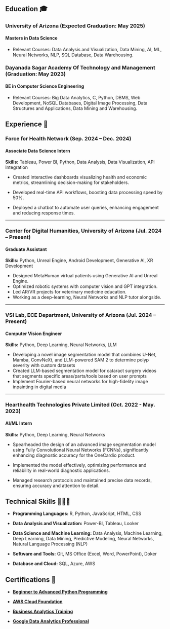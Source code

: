 ## Education 🎓

### University of Arizona (Expected Graduation: May 2025)

#### **Masters in Data Science**

-   Relevant Courses: Data Analysis and Visualization, Data Mining, AI, ML, Neural Networks, NLP, SQL Database, Data Warehousing.

### Dayanada Sagar Academy Of Technology and Management (Graduation: May 2023)

#### **BE in Computer Science Engineering**

-   Relevant Courses: Big Data Analytics, C, Python, DBMS, Web Development, NoSQL Databases, Digital Image Processing, Data Structures and Applications, Data Mining and Warehousing.

## Experience 💼

### Force for Health Network (Sep. 2024 -- Dec. 2024)

#### **Associate Data Science Intern**

**Skills:** Tableau, Power BI, Python, Data Analysis, Data Visualization, API Integration

-   Created interactive dashboards visualizing health and economic metrics, streamlining decision-making for stakeholders.

-   Developed real-time API workflows, boosting data processing speed by 50%.

-   Deployed a chatbot to automate user queries, enhancing engagement and reducing response times.

------------------------------------------------------------------------

### Center for Digital Humanities, University of Arizona (Jul. 2024 -- Present)

#### **Graduate Assistant**

**Skills:** Python, Unreal Engine, Android Development, Generative AI, XR Development

-   Designed MetaHuman virtual patients using Generative AI and Unreal Engine.
-   Optimized robotic systems with computer vision and GPT integration.
-   Led AR/VR projects for veterinary medicine education.
-   Working as a deep-learning, Neural Networks and NLP tutor alongside.

------------------------------------------------------------------------

### VSI Lab, ECE Department, University of Arizona (Jul. 2024 -- Present)

#### **Computer Vision Engineer**

**Skills:** Python, Deep Learning, Neural Networks, LLM

-   Developing a novel image segmentation model that combines U-Net, Mamba, ConvNeXt, and LLM-powered SAM 2 to determine polyp severity with custom datasets
-   Created LLM-based segmentation model for cataract surgery videos that segments specific areas/parts/tools based on user prompts
-   Implement Fourier-based neural networks for high-fidelity image inpainting in digital media

------------------------------------------------------------------------

### Hearthealth Technologies Private Limited (Oct. 2022 - May. 2023)

#### **AI/ML Intern**

**Skills:** Python, Deep Learning, Neural Networks

-   Spearheaded the design of an advanced image segmentation model using Fully Convolutional Neural Networks (FCNNs), significantly enhancing diagnostic accuracy for the OneCardio product.

-   Implemented the model effectively, optimizing performance and reliability in real-world diagnostic applications.

-   Managed research protocols and maintained precise data records, ensuring accuracy and attention to detail.

## Technical Skills 👩🏻‍💻

-   **Programming Languages:** R, Python, JavaScript, HTML, CSS

-   **Data Analysis and Visualization:** Power-BI, Tableau, Looker

-   **Data Science and Machine Learning:** Data Analysis, Machine Learning, Deep Learning, Data Mining, Predictive Modeling, Neural Networks, Natural Language Processing (NLP)

-   **Software and Tools:** Git, MS Office (Excel, Word, PowerPoint), Doker

-   **Database and Cloud:** SQL, Azure, AWS

## Certifications 🏅

-   [**Beginner to Advanced Python Programming**](https://www.udemy.com/certificate/UC-1a36e81d-1efb-4baf-b02f-a6c31e8bf1e6/)

-   [**AWS Cloud Foundation**](https://www.credly.com/badges/52940280-d1a8-4e0d-9ea3-fdab9ffdd37c/print)

-   [**Business Analytics Training**](https://trainings.internshala.com/view_certificate/E88D7814-A96F-CA8A-9034-A7FFDD0C20DB/6425E24A-9022-46FA-28F5-CCFDC241F951/)

-   [**Google Data Analytics Professional**](https://www.coursera.org/account/accomplishments/specialization/HVRCYWVR75VR)

### 
